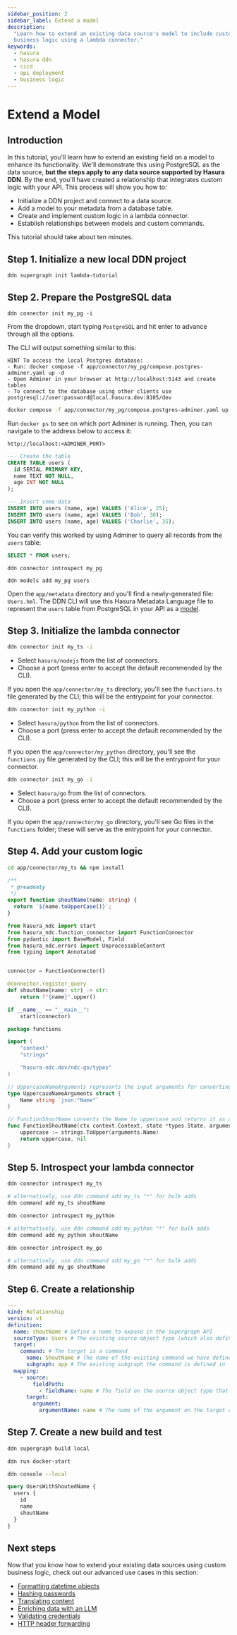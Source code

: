 ```yaml
---
sidebar_position: 2
sidebar_label: Extend a model
description:
  "Learn how to extend an existing data source's model to include custom fields returning data from your own custom
  business logic using a lambda connector."
keywords:
  - hasura
  - hasura ddn
  - cicd
  - api deployment
  - business logic
---
```



# Extend a Model

## Introduction

In this tutorial, you'll learn how to extend an existing field on a model to enhance its functionality. We'll
demonstrate this using PostgreSQL as the data source, **but the steps apply to any data source supported by Hasura
DDN**. By the end, you'll have created a relationship that integrates custom logic with your API. This process will show
you how to:

- Initialize a DDN project and connect to a data source.
- Add a model to your metadata from a database table.
- Create and implement custom logic in a lambda connector.
- Establish relationships between models and custom commands.

This tutorial should take about ten minutes.

## Step 1. Initialize a new local DDN project

```ddn title="Create a new project using the DDN CLI:"
ddn supergraph init lambda-tutorial
```

## Step 2. Prepare the PostgreSQL data

```ddn title="In your project directory, run:"
ddn connector init my_pg -i
```

From the dropdown, start typing `PostgreSQL` and hit enter to advance through all the options.

The CLI will output something similar to this:

```plaintext
HINT To access the local Postgres database:
- Run: docker compose -f app/connector/my_pg/compose.postgres-adminer.yaml up -d
- Open Adminer in your browser at http://localhost:5143 and create tables
- To connect to the database using other clients use postgresql://user:password@local.hasura.dev:8105/dev
```

```sh title="Use the hint from the CLI output:"
docker compose -f app/connector/my_pg/compose.postgres-adminer.yaml up -d
```

Run `docker ps` to see on which port Adminer is running. Then, you can navigate to the address below to access it:

```plaintext
http://localhost:<ADMINER_PORT>
```

```sql title="Next, via Adminer select SQL command from the left-hand nav, then enter the following:"
--- Create the table
CREATE TABLE users (
  id SERIAL PRIMARY KEY,
  name TEXT NOT NULL,
  age INT NOT NULL
);

--- Insert some data
INSERT INTO users (name, age) VALUES ('Alice', 25);
INSERT INTO users (name, age) VALUES ('Bob', 30);
INSERT INTO users (name, age) VALUES ('Charlie', 35);
```

You can verify this worked by using Adminer to query all records from the `users` table:

```sql
SELECT * FROM users;
```

```ddn title="Next, use the CLI to introspect your PostgreSQL database:"
ddn connector introspect my_pg
```

```ddn title="Now, track the table from your PostgreSQL database as a model in your DDN metadata:"
ddn models add my_pg users
```

Open the `app/metadata` directory and you'll find a newly-generated file: `Users.hml`. The DDN CLI will use this Hasura
Metadata Language file to represent the `users` table from PostgreSQL in your API as a
[model](/reference/metadata-reference/models.mdx).

## Step 3. Initialize the lambda connector

<Tabs groupId="source-preference" className="api-tabs">

<TabItem value="TypeScript" label="TypeScript">

```bash title="Run the following command:"
ddn connector init my_ts -i
```

- Select `hasura/nodejs` from the list of connectors.
- Choose a port (press enter to accept the default recommended by the CLI).

If you open the `app/connector/my_ts` directory, you'll see the `functions.ts` file generated by the CLI; this will be
the entrypoint for your connector.

</TabItem>

<TabItem value="Python" label="Python">

```bash title="Run the following command:"
ddn connector init my_python -i
```

- Select `hasura/python` from the list of connectors.
- Choose a port (press enter to accept the default recommended by the CLI).

If you open the `app/connector/my_python` directory, you'll see the `functions.py` file generated by the CLI; this will
be the entrypoint for your connector.

</TabItem>

<TabItem value="Go" label="Go">

```bash title="Run the following command:"
ddn connector init my_go -i
```

- Select `hasura/go` from the list of connectors.
- Choose a port (press enter to accept the default recommended by the CLI).

If you open the `app/connector/my_go` directory, you'll see Go files in the `functions` folder; these will serve as the
entrypoint for your connector.

</TabItem>

</Tabs>

## Step 4. Add your custom logic

<Tabs groupId="source-preference" className="api-tabs">

<TabItem value="TypeScript" label="TypeScript">

```bash title="From the connector directory, install the necessary packages:"
cd app/connector/my_ts && npm install
```

```typescript title="Then, replace the contents of functions.ts with the following:"
/**
 * @readonly
 */
export function shoutName(name: string) {
  return `${name.toUpperCase()}`;
}
```

</TabItem>

<TabItem value="Python" label="Python">

```python title="Replace the contents of functions.py with the following:"
from hasura_ndc import start
from hasura_ndc.function_connector import FunctionConnector
from pydantic import BaseModel, Field
from hasura_ndc.errors import UnprocessableContent
from typing import Annotated


connector = FunctionConnector()

@connector.register_query
def shoutName(name: str) -> str:
    return f"{name}".upper()

if __name__ == "__main__":
    start(connector)
```

</TabItem>

<TabItem value="Go" label="Go">

```go title="Add the following to a new file called app/connector/my_go/functions/shout.go:"
package functions

import (
	"context"
	"strings"

	"hasura-ndc.dev/ndc-go/types"
)

// UppercaseNameArguments represents the input arguments for converting a Name to uppercase.
type UppercaseNameArguments struct {
	Name string `json:"Name"`
}

// FunctionShoutName converts the Name to uppercase and returns it as a string.
func FunctionShoutName(ctx context.Context, state *types.State, arguments *UppercaseNameArguments) (string, error) {
	uppercase := strings.ToUpper(arguments.Name)
	return uppercase, nil
}
```

</TabItem>

</Tabs>

## Step 5. Introspect your lambda connector

<Tabs groupId="source-preference" className="api-tabs">

<TabItem value="TypeScript" label="TypeScript">

```bash title="Introspect the connector:"
ddn connector introspect my_ts
```

```bash title="Then, we can generate a metadata file for each function using the following command:"
# alternatively, use ddn command add my_ts "*" for bulk adds
ddn command add my_ts shoutName
```

</TabItem>

<TabItem value="Python" label="Python">

```bash title="Introspect the connector:"
ddn connector introspect my_python
```

```bash title="Then, we can generate a metadata file for each function using the following command:"
# alternatively, use ddn command add my_python "*" for bulk adds
ddn command add my_python shoutName
```

</TabItem>

<TabItem value="Go" label="Go">

```bash title="Introspect the connector:"
ddn connector introspect my_go
```

```bash title="Then, we can generate a metadata file for each function using the following command:"
# alternatively, use ddn command add my_go "*" for bulk adds
ddn command add my_go shoutName
```

</TabItem>

</Tabs>

## Step 6. Create a relationship

```yaml title="In Users.hml, add the following Relationship object:"
---
kind: Relationship
version: v1
definition:
  name: shoutName # Define a name to expose in the supergraph API
  sourceType: Users # The existing source object type (which also defines the source model Users)
  target:
    command: # The target is a command
      name: ShoutName # The name of the existing command we have defined in metadata
      subgraph: app # The existing subgraph the command is defined in
  mapping:
    - source:
        fieldPath:
          - fieldName: name # The field on the source object type that we want to provide to the target command as an argument
      target:
        argument:
          argumentName: name # The name of the argument on the target command that we want to map to the source field
```

## Step 7. Create a new build and test

```bash title="Create a new build:"
ddn supergraph build local
```

```bash title="Start your services:"
ddn run docker-start
```

```bash title="Open your local console:"
ddn console --local
```

```graphql title="Using the GraphiQL explorer, you can now use shout() as a field on the Users model:"
query UsersWithShoutedName {
  users {
    id
    name
    shoutName
  }
}
```

## Next steps

Now that you know how to extend your existing data sources using custom business logic, check out our advanced use cases
in this section:

- [Formatting datetime objects](/business-logic/tutorials/3-format-datetime-objects.mdx)
- [Hashing passwords](/business-logic/tutorials/3-hash-passwords.mdx)
- [Translating content](/business-logic/tutorials/4-translate-content.mdx)
- [Enriching data with an LLM](/business-logic/tutorials/5-enrich-data-with-an-llm.mdx)
- [Validating credentials](/business-logic/tutorials/6-validate-credentials.mdx)
- [HTTP header forwarding](/business-logic/tutorials/7-http-header-forwarding.mdx)
